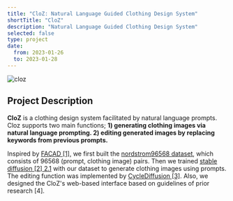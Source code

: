 ```yaml
---
title: "CloZ: Natural Language Guided Clothing Design System"
shortTitle: "CloZ"
description: "Natural Language Guided Clothing Design System"
selected: false
type: project
date:
  from: 2023-01-26
  to: 2023-01-28
---
```


![cloz](/assets/cloz.png)

## Project Description

**CloZ** is a clothing design system facilitated by natural language prompts. Cloz supports two main functions; **1) generating clothing images via natural language prompting. 2) editing generated images by replacing keywords from previous prompts.**

Inspired by [FACAD [1]](https://github.com/xuewyang/Fashion_Captioning), we first built the [nordstrom96568 dataset](https://huggingface.co/datasets/jasonchoi3/nordstrom96568), which consists of 96568 (prompt, clothing image) pairs. Then we trained [stable diffusion [2] 2.1](https://github.com/Stability-AI/stablediffusion) with our dataset to generate clothing images using prompts. The editing function was implemented by [CycleDiffusion [3]](https://github.com/ChenWu98/cycle-diffusion). Also, we designed the CloZ's web-based interface based on guidelines of prior research [4].
